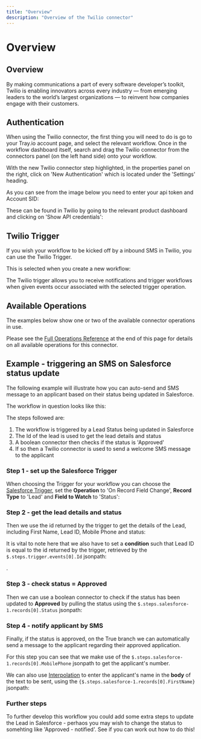```yaml
---
title: "Overview"
description: "Overview of the Twilio connector"
---
```


# Overview

## Overview

By making communications a part of every software developer’s toolkit, Twilio is enabling innovators across every industry — from emerging leaders to the world’s largest organizations — to reinvent how companies engage with their customers.

## Authentication

When using the Twilio connector, the first thing you will need to do is go to your Tray.io account page, and select the relevant workflow. Once in the workflow dashboard itself, search and drag the Twilio connector from the connectors panel (on the left hand side) onto your workflow.

With the new Twilio connector step highlighted, in the properties panel on the right, click on 'New Authentication' which is located under the 'Settings' heading.

As you can see from the image below you need to enter your api token and Account SID:

These can be found in Twilio by going to the relevant product dashboard and clicking on 'Show API credentials':

## Twilio Trigger

If you wish your workflow to be kicked off by a inbound SMS in Twilio, you can use the Twilio Trigger.

This is selected when you create a new workflow:

The Twilio trigger allows you to receive notifications and trigger workflows when given events occur associated with the selected trigger operation.

## Available Operations

The examples below show one or two of the available connector operations in use.

Please see the [Full Operations Reference](#operationsFull) at the end of this page for details on all available operations for this connector.

## Example - triggering an SMS on Salesforce status update

The following example will illustrate how you can auto-send and SMS message to an applicant based on their status being updated in Salesforce.

The workflow in question looks like this:

The steps followed are:

1. The workflow is triggered by a Lead Status being updated in Salesforce
2. The Id of the lead is used to get the lead details and status
3. A boolean connector then checks if the status is 'Approved'
4. If so then a Twilio connector is used to send a welcome SMS message to the applicant

### Step 1 - set up the Salesforce Trigger

When choosing the Trigger for your workflow you can choose the [Salesforce Trigger](/connectors/service/salesforce/#the-salesforce-trigger), set the **Operation** to 'On Record Field Change', **Record Type** to 'Lead' and **Field to Watch** to 'Status':

### Step 2 - get the lead details and status

Then we use the id returned by the trigger to get the details of the Lead, including First Name, Lead ID, Mobile Phone and status:

It is vital to note here that we also have to set a **condition** such that Lead ID is equal to the id returned by the trigger, retrieved by the `$.steps.trigger.events[0].Id` jsonpath:

.

### Step 3 - check status = Approved

Then we can use a boolean connector to check if the status has been updated to **Approved** by pulling the status using the `$.steps.salesforce-1.records[0].Status` jsonpath:

### Step 4 - notify applicant by SMS

Finally, if the status is approved, on the True branch we can automatically send a message to the applicant regarding their approved application.

For this step you can see that we make use of the `$.steps.salesforce-1.records[0].MobilePhone` jsonpath to get the applicant's number.

We can also use [Interpolation](/platform/working-with-data/basic-data-guide/#interpolated-mode) to enter the applicant's name in the **body** of the text to be sent, using the `{$.steps.salesforce-1.records[0].FirstName}` jsonpath:

### Further steps

To further develop this workflow you could add some extra steps to update the Lead in Salesforce - perhaos you may wish to change the status to somehting like 'Approved - notified'. See if you can work out how to do this!
